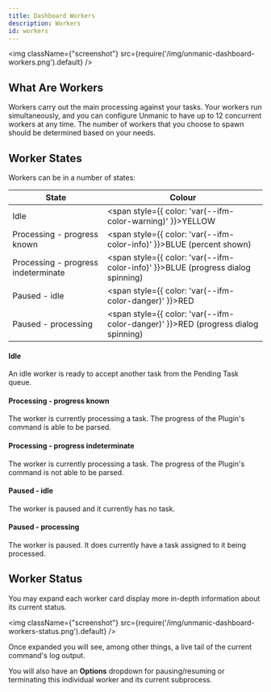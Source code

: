 ```yaml
---
title: Dashboard Workers
description: Workers
id: workers
---
```



<img className={"screenshot"} src={require('/img/unmanic-dashboard-workers.png').default} />

## What Are Workers

Workers carry out the main processing against your tasks.
Your workers run simultaneously, and you can configure Unmanic to have up to 12 concurrent workers at any time.
The number of workers that you choose to spawn should be determined based on your needs.



## Worker States

Workers can be in a number of states:

| State                                | Colour                                                  |
|--------------------------------------|----------------------------------------------------------------|
| Idle                                 | <span style={{ color: 'var(--ifm-color-warning)' }}>YELLOW</span> |
| Processing - progress known          | <span style={{ color: 'var(--ifm-color-info)' }}>BLUE</span> (percent shown) |
| Processing - progress indeterminate  | <span style={{ color: 'var(--ifm-color-info)' }}>BLUE</span> (progress dialog spinning) |
| Paused - idle                        | <span style={{ color: 'var(--ifm-color-danger)' }}>RED</span> |
| Paused - processing                  | <span style={{ color: 'var(--ifm-color-danger)' }}>RED</span> (progress dialog spinning) |

#### Idle
An idle worker is ready to accept another task from the Pending Task queue.

#### Processing - progress known
The worker is currently processing a task.
The progress of the Plugin's command is able to be parsed.

#### Processing - progress indeterminate
The worker is currently processing a task.
The progress of the Plugin's command is not able to be parsed.

#### Paused - idle
The worker is paused and it currently has no task.

#### Paused - processing
The worker is paused. It does currently have a task assigned to it being processed.


## Worker Status

You may expand each worker card display more in-depth information about its current status.

<img className={"screenshot"} src={require('/img/unmanic-dashboard-workers-status.png').default} />

Once expanded you will see, among other things, a live tail of the current command's log output.

You will also have an **Options** dropdown for pausing/resuming or terminating this individual worker and its current subprocess.
